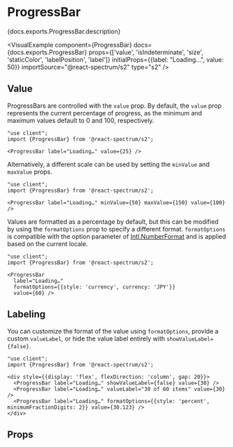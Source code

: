 

# ProgressBar

<PageDescription>{docs.exports.ProgressBar.description}</PageDescription>

<VisualExample
  component={ProgressBar}
  docs={docs.exports.ProgressBar}
  props={['value', 'isIndeterminate', 'size', 'staticColor', 'labelPosition', 'label']}
  initialProps={{label: "Loading…", value: 50}}
  importSource="@react-spectrum/s2"
  type="s2" />

## Value

ProgressBars are controlled with the `value` prop. By default, the `value` prop represents the current percentage of progress, as the minimum and maximum values default to 0 and 100, respectively.

```tsx render expanded
"use client";
import {ProgressBar} from '@react-spectrum/s2';

<ProgressBar label="Loading…" value={25} />
```

Alternatively, a different scale can be used by setting the `minValue` and `maxValue` props.

```tsx render hideImports
"use client";
import {ProgressBar} from '@react-spectrum/s2';

<ProgressBar label="Loading…" minValue={50} maxValue={150} value={100} />
```

Values are formatted as a percentage by default, but this can be modified by using the `formatOptions` prop to specify a different format. `formatOptions` is compatible with the option parameter of [Intl.NumberFormat](https://developer.mozilla.org/en-US/docs/Web/JavaScript/Reference/Global_Objects/NumberFormat) and is applied based on the current locale.

```tsx render hideImports
"use client";
import {ProgressBar} from '@react-spectrum/s2';

<ProgressBar 
  label="Loading…" 
  formatOptions={{style: 'currency', currency: 'JPY'}} 
  value={60} />
```

## Labeling

You can customize the format of the value using `formatOptions`, provide a custom `valueLabel`, or hide the value label entirely with `showValueLabel={false}`.

```tsx render hideImports
"use client";
import {ProgressBar} from '@react-spectrum/s2';

<div style={{display: 'flex', flexDirection: 'column', gap: 20}}>
  <ProgressBar label="Loading…" showValueLabel={false} value={30} />
  <ProgressBar label="Loading…" valueLabel="30 of 60 items" value={30} />
  <ProgressBar label="Loading…" formatOptions={{style: 'percent', minimumFractionDigits: 2}} value={30.123} />
</div>
```

## Props

<PropTable component={docs.exports.ProgressBar} links={docs.links} />